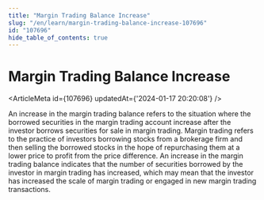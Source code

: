 ```yaml
---
title: "Margin Trading Balance Increase"
slug: "/en/learn/margin-trading-balance-increase-107696"
id: "107696"
hide_table_of_contents: true
---
```



# Margin Trading Balance Increase

<ArticleMeta id={107696} updatedAt={'2024-01-17 20:20:08'} />
<div className='border-solid border-b border-t-0 my-4 border-[var(--ifm-color-gray-300)]' />

An increase in the margin trading balance refers to the situation where the borrowed securities in the margin trading account increase after the investor borrows securities for sale in margin trading. Margin trading refers to the practice of investors borrowing stocks from a brokerage firm and then selling the borrowed stocks in the hope of repurchasing them at a lower price to profit from the price difference. An increase in the margin trading balance indicates that the number of securities borrowed by the investor in margin trading has increased, which may mean that the investor has increased the scale of margin trading or engaged in new margin trading transactions.
